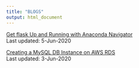 ```yaml
---
title: "BLOGS"
output: html_document
---
```


[Get flask Up and Running with Anaconda Navigator](2020-06-05_flask_install_anaconda.html)  
Last updated: 5-Jun-2020

[Creating a MySQL DB Instance on AWS RDS](2020-06-03_mysql_aws_rds.html)  
Last updated: 3-Jun-2020